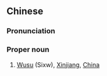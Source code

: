 {{also|乌苏}}
==Chinese==
{{zh-forms|s=乌苏}}

===Pronunciation===
{{zh-pron
|m=Wūsū
|cat=propn
}}

===Proper noun===
{{zh-proper noun}}

# [[Wusu]] (Sixw), [[Xinjiang]], [[China]]

{{zh-cat|Cities}}